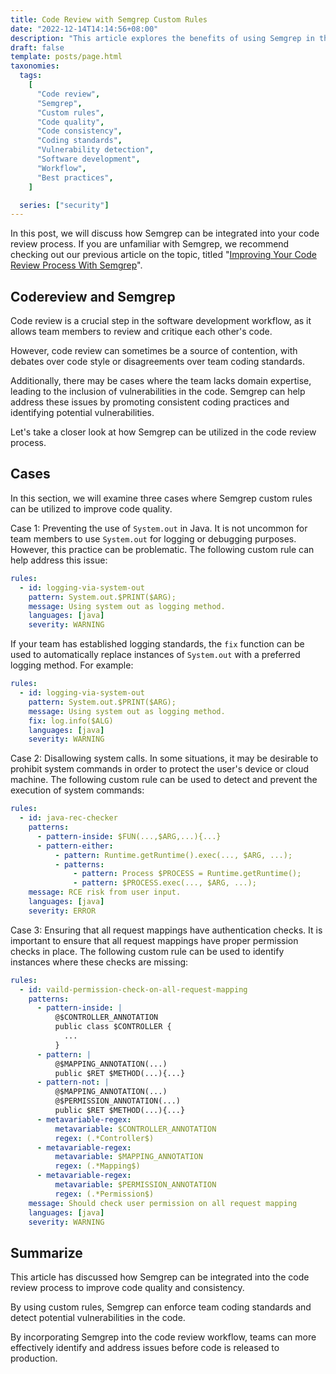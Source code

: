 ```yaml
---
title: Code Review with Semgrep Custom Rules
date: "2022-12-14T14:14:56+08:00"
description: "This article explores the benefits of using Semgrep in the code review process to improve code quality and consistency. It discusses how custom rules can be utilized to enforce team coding standards and detect potential vulnerabilities in the code, leading to more effective code review and ultimately better software."
draft: false
template: posts/page.html
taxonomies:
  tags:
    [
      "Code review",
      "Semgrep",
      "Custom rules",
      "Code quality",
      "Code consistency",
      "Coding standards",
      "Vulnerability detection",
      "Software development",
      "Workflow",
      "Best practices",
    ]

  series: ["security"]
---
```


In this post, we will discuss how Semgrep can be integrated into your code review process. If you are unfamiliar with Semgrep, we recommend checking out our previous article on the topic, titled "[Improving Your Code Review Process With Semgrep](/posts/improving-your-code-review-process-with-semgrep)".

<more />

## Codereview and Semgrep

Code review is a crucial step in the software development workflow, as it allows team members to review and critique each other's code.

However, code review can sometimes be a source of contention, with debates over code style or disagreements over team coding standards.

Additionally, there may be cases where the team lacks domain expertise, leading to the inclusion of vulnerabilities in the code. Semgrep can help address these issues by promoting consistent coding practices and identifying potential vulnerabilities.

Let's take a closer look at how Semgrep can be utilized in the code review process.

## Cases

In this section, we will examine three cases where Semgrep custom rules can be utilized to improve code quality.

Case 1: Preventing the use of `System.out` in Java. It is not uncommon for team members to use `System.out` for logging or debugging purposes. However, this practice can be problematic. The following custom rule can help address this issue:

```yaml
rules:
  - id: logging-via-system-out
    pattern: System.out.$PRINT($ARG);
    message: Using system out as logging method.
    languages: [java]
    severity: WARNING
```

If your team has established logging standards, the `fix` function can be used to automatically replace instances of `System.out` with a preferred logging method. For example:

```yaml
rules:
  - id: logging-via-system-out
    pattern: System.out.$PRINT($ARG);
    message: Using system out as logging method.
    fix: log.info($ALG)
    languages: [java]
    severity: WARNING
```

Case 2: Disallowing system calls. In some situations, it may be desirable to prohibit system commands in order to protect the user's device or cloud machine. The following custom rule can be used to detect and prevent the execution of system commands:

```yaml
rules:
  - id: java-rec-checker
    patterns:
      - pattern-inside: $FUN(...,$ARG,...){...}
      - pattern-either:
          - pattern: Runtime.getRuntime().exec(..., $ARG, ...);
          - patterns:
              - pattern: Process $PROCESS = Runtime.getRuntime();
              - pattern: $PROCESS.exec(..., $ARG, ...);
    message: RCE risk from user input.
    languages: [java]
    severity: ERROR
```

Case 3: Ensuring that all request mappings have authentication checks. It is important to ensure that all request mappings have proper permission checks in place. The following custom rule can be used to identify instances where these checks are missing:

```yaml
rules:
  - id: vaild-permission-check-on-all-request-mapping
    patterns:
      - pattern-inside: |
          @$CONTROLLER_ANNOTATION
          public class $CONTROLLER {
            ...
          }
      - pattern: |
          @$MAPPING_ANNOTATION(...)
          public $RET $METHOD(...){...}
      - pattern-not: |
          @$MAPPING_ANNOTATION(...)
          @$PERMISSION_ANNOTATION(...)
          public $RET $METHOD(...){...}
      - metavariable-regex:
          metavariable: $CONTROLLER_ANNOTATION
          regex: (.*Controller$)
      - metavariable-regex:
          metavariable: $MAPPING_ANNOTATION
          regex: (.*Mapping$)
      - metavariable-regex:
          metavariable: $PERMISSION_ANNOTATION
          regex: (.*Permission$)
    message: Should check user permission on all request mapping
    languages: [java]
    severity: WARNING
```

## Summarize

This article has discussed how Semgrep can be integrated into the code review process to improve code quality and consistency.

By using custom rules, Semgrep can enforce team coding standards and detect potential vulnerabilities in the code.

By incorporating Semgrep into the code review workflow, teams can more effectively identify and address issues before code is released to production.
